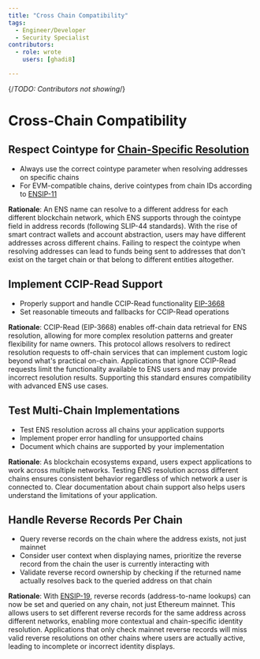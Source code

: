```yaml
---
title: "Cross Chain Compatibility"
tags:
  - Engineer/Developer
  - Security Specialist
contributors:
  - role: wrote
    users: [ghadi8]

---
```

{/*TODO: Contributors not showing*/}

<TagProvider>
<TagFilter />

# Cross-Chain Compatibility

<TagList tags={frontmatter.tags} />
<AttributionList contributors={frontmatter.contributors} />

## Respect Cointype for [Chain-Specific Resolution](https://docs.ens.domains/ensip/9)

- Always use the correct cointype parameter when resolving addresses on specific chains
- For EVM-compatible chains, derive cointypes from chain IDs according to [ENSIP-11](https://docs.ens.domains/ensip/11)

**Rationale**: An ENS name can resolve to a different address for each different blockchain network, which ENS supports through the cointype field in address records (following SLIP-44 standards). With the rise of smart contract wallets and account abstraction, users may have different addresses across different chains. Failing to respect the cointype when resolving addresses can lead to funds being sent to addresses that don't exist on the target chain or that belong to different entities altogether.

## Implement CCIP-Read Support

- Properly support and handle CCIP-Read functionality [EIP-3668](https://eips.ethereum.org/EIPS/eip-3668)
- Set reasonable timeouts and fallbacks for CCIP-Read operations

**Rationale**: CCIP-Read (EIP-3668) enables off-chain data retrieval for ENS resolution, allowing for more complex resolution patterns and greater flexibility for name owners. This protocol allows resolvers to redirect resolution requests to off-chain services that can implement custom logic beyond what's practical on-chain. Applications that ignore CCIP-Read requests limit the functionality available to ENS users and may provide incorrect resolution results. Supporting this standard ensures compatibility with advanced ENS use cases.

## Test Multi-Chain Implementations

- Test ENS resolution across all chains your application supports
- Implement proper error handling for unsupported chains
- Document which chains are supported by your implementation

**Rationale**: As blockchain ecosystems expand, users expect applications to work across multiple networks. Testing ENS resolution across different chains ensures consistent behavior regardless of which network a user is connected to. Clear documentation about chain support also helps users understand the limitations of your application.

## Handle Reverse Records Per Chain

- Query reverse records on the chain where the address exists, not just mainnet
- Consider user context when displaying names, prioritize the reverse record from the chain the user is currently interacting with
- Validate reverse record ownership by checking if the returned name actually resolves back to the queried address on that chain

**Rationale**: With [ENSIP-19](https://docs.ens.domains/ensip/19), reverse records (address-to-name lookups) can now be set and queried on any chain, not just Ethereum mainnet. This allows users to set different reverse records for the same address across different networks, enabling more contextual and chain-specific identity resolution. Applications that only check mainnet reverse records will miss valid reverse resolutions on other chains where users are actually active, leading to incomplete or incorrect identity displays.

</TagProvider>